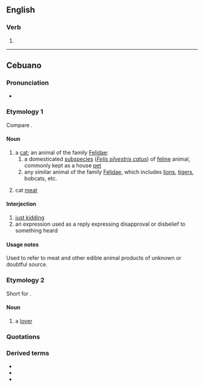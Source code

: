 ==English==

===Verb===
{{head|en|verb form}}

# {{present participle of|ire|lang=en|nocat=1}}

----

==Cebuano==

===Pronunciation===
* {{hyphenation|i|ring|lang=ceb}}

===Etymology 1===
Compare {{m|id|kucing}}.

====Noun====
{{ceb-noun|iring}}

# a [[cat]]; an animal of the family [[Felidae]]:
## a domesticated [[subspecies]] (''[[Felis silvestris catus]]'') of [[feline]] animal, commonly kept as a house [[pet]]
## any similar animal of the family [[Felidae]], which includes [[lion]]s, [[tiger]]s, bobcats, etc.
# {{lb|ceb|often| |humorous}} cat [[meat]] {{qualifier|see usage notes}}

====Interjection====
{{head|ceb|interjection}}

# [[just kidding]]
# an expression used as a reply expressing disapproval or disbelief to something heard

====Usage notes====
Used to refer to meat and other edible animal products of unknown or doubtful source.

===Etymology 2===
Short for {{m|ceb|iring-iring}}.

====Noun====
{{head|ceb|noun}}

# a [[lover]]

===Quotations===
{{SeeCites}}

===Derived terms===

* {{l|ceb|iring-iring}}
* {{l|ceb|iring sungkaban}}
* {{l|ceb|iring gilaygit}}

{{cln|ceb|short forms}}
{{C|ceb|Cats|Felids|Meats}}